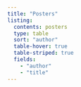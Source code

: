 ```yaml
---
title: "Posters"
listing:
  contents: posters
  type: table
  sort: "author"
  table-hover: true
  table-striped: true
  fields: 
    - "author"
    - "title"
---
```

